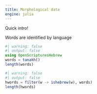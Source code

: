 ```yaml
---
title: Morphological data
engine: julia
---
```


Quick intro!

Words are identified by language

```julia
#| warning: false
#| output: false
using OpenScripturesHebrew
words = tanakh()
length(words)
```


```julia
#| warning: false
#| output: false
hwords = filter(w -> ishebrew(w), words)
length(hwords)
```
